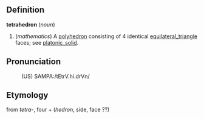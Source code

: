 ==Definition==

<b>tetrahedron</b> (<i>noun</i>)
# (<i>mathematics</i>) A [[polyhedron]] consisting of 4 identical [[equilateral_triangle]] faces; see [[platonic_solid]].

==Pronunciation==
:(US) SAMPA:/tEtrV.hi.drVn/

==Etymology==

from <i>tetra-</i>, four + (<i>hedron</i>, side, face ??)